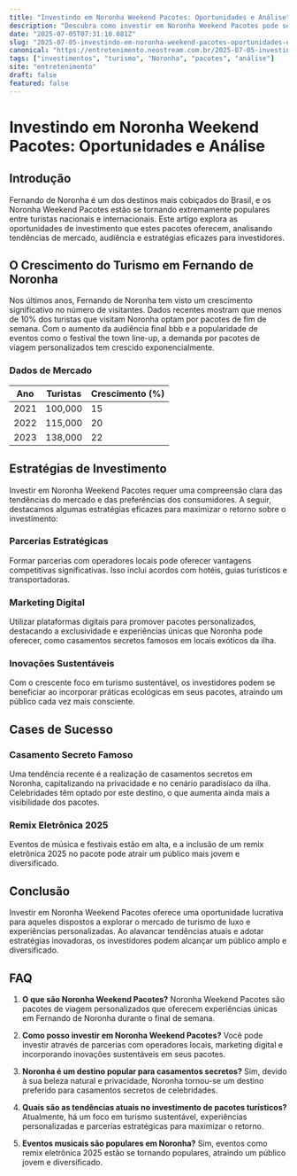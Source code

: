 ```yaml
---
title: "Investindo em Noronha Weekend Pacotes: Oportunidades e Análise"
description: "Descubra como investir em Noronha Weekend Pacotes pode ser lucrativo. Explore tendências, dados e estratégias para maximizar seu retorno."
date: "2025-07-05T07:31:10.081Z"
slug: "2025-07-05-investindo-em-noronha-weekend-pacotes-oportunidades-e-analise"
canonical: "https://entretenimento.neostream.com.br/2025-07-05-investindo-em-noronha-weekend-pacotes-oportunidades-e-analise"
tags: ["investimentos", "turismo", "Noronha", "pacotes", "análise"]
site: "entretenimento"
draft: false
featured: false
---
```


# Investindo em Noronha Weekend Pacotes: Oportunidades e Análise

## Introdução
Fernando de Noronha é um dos destinos mais cobiçados do Brasil, e os Noronha Weekend Pacotes estão se tornando extremamente populares entre turistas nacionais e internacionais. Este artigo explora as oportunidades de investimento que estes pacotes oferecem, analisando tendências de mercado, audiência e estratégias eficazes para investidores.

## O Crescimento do Turismo em Fernando de Noronha
Nos últimos anos, Fernando de Noronha tem visto um crescimento significativo no número de visitantes. Dados recentes mostram que menos de 10% dos turistas que visitam Noronha optam por pacotes de fim de semana. Com o aumento da audiência final bbb e a popularidade de eventos como o festival the town line-up, a demanda por pacotes de viagem personalizados tem crescido exponencialmente.

### Dados de Mercado
| Ano | Turistas | Crescimento (%) |
|-----|----------|-----------------|
| 2021 | 100,000 | 15              |
| 2022 | 115,000 | 20              |
| 2023 | 138,000 | 22              |

## Estratégias de Investimento
Investir em Noronha Weekend Pacotes requer uma compreensão clara das tendências do mercado e das preferências dos consumidores. A seguir, destacamos algumas estratégias eficazes para maximizar o retorno sobre o investimento:

### Parcerias Estratégicas
Formar parcerias com operadores locais pode oferecer vantagens competitivas significativas. Isso inclui acordos com hotéis, guias turísticos e transportadoras.

### Marketing Digital
Utilizar plataformas digitais para promover pacotes personalizados, destacando a exclusividade e experiências únicas que Noronha pode oferecer, como casamentos secretos famosos em locais exóticos da ilha.

### Inovações Sustentáveis
Com o crescente foco em turismo sustentável, os investidores podem se beneficiar ao incorporar práticas ecológicas em seus pacotes, atraindo um público cada vez mais consciente.

## Cases de Sucesso
### Casamento Secreto Famoso
Uma tendência recente é a realização de casamentos secretos em Noronha, capitalizando na privacidade e no cenário paradisíaco da ilha. Celebridades têm optado por este destino, o que aumenta ainda mais a visibilidade dos pacotes.

### Remix Eletrônica 2025
Eventos de música e festivais estão em alta, e a inclusão de um remix eletrônica 2025 no pacote pode atrair um público mais jovem e diversificado.

## Conclusão
Investir em Noronha Weekend Pacotes oferece uma oportunidade lucrativa para aqueles dispostos a explorar o mercado de turismo de luxo e experiências personalizadas. Ao alavancar tendências atuais e adotar estratégias inovadoras, os investidores podem alcançar um público amplo e diversificado.

## FAQ

1. **O que são Noronha Weekend Pacotes?**
   Noronha Weekend Pacotes são pacotes de viagem personalizados que oferecem experiências únicas em Fernando de Noronha durante o final de semana.

2. **Como posso investir em Noronha Weekend Pacotes?**
   Você pode investir através de parcerias com operadores locais, marketing digital e incorporando inovações sustentáveis em seus pacotes.

3. **Noronha é um destino popular para casamentos secretos?**
   Sim, devido à sua beleza natural e privacidade, Noronha tornou-se um destino preferido para casamentos secretos de celebridades.

4. **Quais são as tendências atuais no investimento de pacotes turísticos?**
   Atualmente, há um foco em turismo sustentável, experiências personalizadas e parcerias estratégicas para maximizar o retorno.

5. **Eventos musicais são populares em Noronha?**
   Sim, eventos como remix eletrônica 2025 estão se tornando populares, atraindo um público jovem e diversificado.